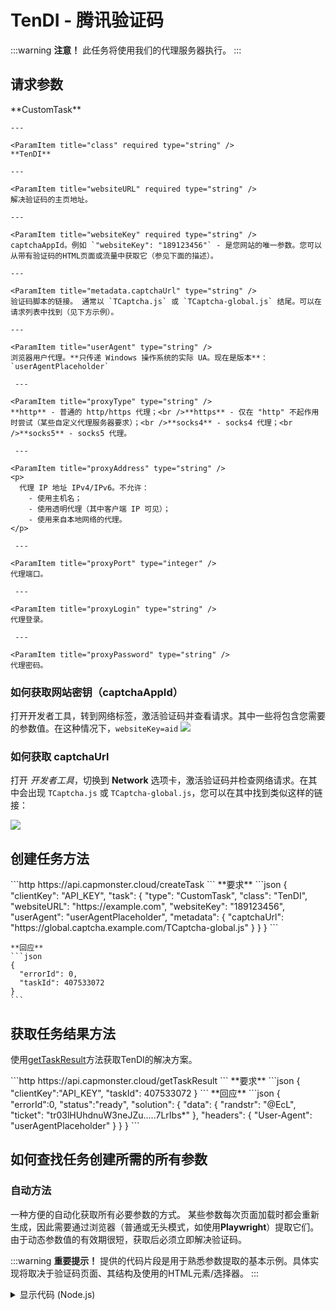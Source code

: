 ﻿---
sidebar_position: 12
sidebar_label: TenDI
---



# TenDI - 腾讯验证码

<PriceBlockWrap>
  <PriceBlock title="Tencent captcha" name="tencentToken"/>
</PriceBlockWrap>

<BlogLink url="https://capmonster.cloud/zh/blog/ten-1/what-is-tencent-captcha-and-how-do-i-bypass-it"/>

:::warning **注意！**
此任务将使用我们的代理服务器执行。
:::


## 请求参数
<TabItem value="proxyless" label="RecaptchaV2EnterpriseTaskProxyless (without proxy)" default className="bordered-panel">
    <ParamItem title="type" required type="string" />
    **CustomTask**

    ---

    <ParamItem title="class" required type="string" />
    **TenDI**

    ---

    <ParamItem title="websiteURL" required type="string" />
    解决验证码的主页地址。

    ---

    <ParamItem title="websiteKey" required type="string" />
    captchaAppId。例如 `"websiteKey": "189123456"` - 是您网站的唯一参数。您可以从带有验证码的HTML页面或流量中获取它（参见下面的描述）。

    ---

    <ParamItem title="metadata.captchaUrl" type="string" />
    验证码脚本的链接。 通常以 `TCaptcha.js` 或 `TCaptcha-global.js` 结尾。可以在请求列表中找到（见下方示例）。
	
    ---

    <ParamItem title="userAgent" type="string" />
    浏览器用户代理。**只传递 Windows 操作系统的实际 UA。现在是版本**： `userAgentPlaceholder`
	
     ---

    <ParamItem title="proxyType" type="string" />
    **http** - 普通的 http/https 代理；<br />**https** - 仅在 "http" 不起作用时尝试（某些自定义代理服务器要求）；<br />**socks4** - socks4 代理；<br />**socks5** - socks5 代理。

     ---

    <ParamItem title="proxyAddress" type="string" />
    <p>
	  代理 IP 地址 IPv4/IPv6。不允许：
		- 使用主机名；
		- 使用透明代理（其中客户端 IP 可见）；
		- 使用来自本地网络的代理。
	</p>

     ---

    <ParamItem title="proxyPort" type="integer" />
    代理端口。

     ---

    <ParamItem title="proxyLogin" type="string" />
    代理登录。

     ---

    <ParamItem title="proxyPassword" type="string" />
    代理密码。

</TabItem>


### 如何获取网站密钥（captchaAppId）
打开开发者工具，转到网络标签，激活验证码并查看请求。其中一些将包含您需要的参数值。在这种情况下，`websiteKey=aid`
![](./images/tendi/tendi-devtools.png)

### 如何获取 captchaUrl
打开 *开发者工具*，切换到 **Network** 选项卡，激活验证码并检查网络请求。在其中会出现 `TCaptcha.js` 或 `TCaptcha-global.js`，您可以在其中找到类似这样的链接：

![](./images/tendi/tendi_captchaUrl.png)

## 创建任务方法 

<TabItem value="proxyless" label="RecaptchaV2TaskProxyless (without proxy)" default className="method-panel">
  <MethodItem>
    ```http
    https://api.capmonster.cloud/createTask
    ```
  </MethodItem>
  <MethodDescription>
    **要求**
    ```json
    {
      "clientKey": "API_KEY",
      "task": {
        "type": "CustomTask",
        "class": "TenDI",
        "websiteURL": "https://example.com",
        "websiteKey": "189123456",
        "userAgent": "userAgentPlaceholder",
        "metadata": {
          "captchaUrl": "https://global.captcha.example.com/TCaptcha-global.js"
        }
      }
    }
    ```

    **回应**
    ```json
    {
      "errorId": 0,
      "taskId": 407533072
    }
    ```
  </MethodDescription>
</TabItem>

## 获取任务结果方法
使用[getTaskResult](../api/methods/get-task-result.md)方法获取TenDI的解决方案。

<TabItem value="proxyless" label="GeeTestTaskProxyless (without proxy)" default className="method-panel-full">
	<MethodItem>
		```http
		https://api.capmonster.cloud/getTaskResult
		```
	</MethodItem>
	<MethodDescription>
		**要求**
		```json
		{
		  "clientKey":"API_KEY",
		  "taskId": 407533072
		}
		```
		**回应**
		```json
		{
			"errorId":0,
			"status":"ready",
			"solution": {
			   "data": {
					"randstr": "@EcL",
					"ticket": "tr03lHUhdnuW3neJZu.....7LrIbs*"
				},
				"headers": {
					"User-Agent": "userAgentPlaceholder"
				}
			}
		}
		```
	</MethodDescription>
</TabItem>

## 如何查找任务创建所需的所有参数

### 自动方法

一种方便的自动化获取所有必要参数的方式。
某些参数每次页面加载时都会重新生成，因此需要通过浏览器（普通或无头模式，如使用**Playwright**）提取它们。
由于动态参数值的有效期很短，获取后必须立即解决验证码。

:::warning **重要提示！**
提供的代码片段是用于熟悉参数提取的基本示例。具体实现将取决于验证码页面、其结构及使用的HTML元素/选择器。
:::

<Tabs className="full-width-tabs filled-tabs request-tabs">
  <TabItem value="js" label="JavaScript" default className="method-panel">
    <details>
      <summary>显示代码 (Node.js)</summary>
      ```js
      import { chromium } from "playwright";

      (async () => {
        const browser = await chromium.launch({ headless: false });
        const page = await browser.newPage();

        // 拦截请求
        page.on("request", (request) => {
          const url = request.url();
          if (
            url.startsWith("https://sg.captcha.qcloud.com/cap_union_prehandle?aid=")
          ) {
            const parsedUrl = new URL(url);
            const aid = parsedUrl.searchParams.get("aid");
            console.log("提取到的 aid:", aid);
          }
        });

        await page.goto("https://www.example.com/", { waitUntil: "load" });

        await page.waitForTimeout(5000);

        await browser.close();
      })();
      ```
    </details>
  </TabItem>

  <TabItem value="python" label="Python" className="method-panel">
    <details>
      <summary>显示代码</summary>
      ```python
      import asyncio
      from playwright.async_api import async_playwright

      async def main():
          async with async_playwright() as p:
              browser = await p.chromium.launch(headless=False)
              page = await browser.new_page()

              # 拦截请求
              page.on("request", lambda request: handle_request(request))

              await page.goto("https://www.example.com/", wait_until="load")

              await asyncio.sleep(5)

              await browser.close()

      def handle_request(request):
          url = request.url
          if url.startswith("https://sg.captcha.qcloud.com/cap_union_prehandle?aid="):
              parsed_url = request.url.split('?')[1]
              params = dict(param.split('=') for param in parsed_url.split('&') if '=' in param)
              aid = params.get('aid')
              print("提取到的 aid:", aid)

      asyncio.run(main())
      ```
    </details>
  </TabItem>

  <TabItem value="csharp" label="C#" className="method-panel">
    <details>
      <summary>显示代码</summary>
      ```csharp
      using System;
      using System.Threading.Tasks;
      using Microsoft.Playwright;

      class Program
      {
          public static async Task Main()
          {
              using var playwright = await Playwright.CreateAsync();
              await using var browser = await playwright.Chromium.LaunchAsync(new BrowserTypeLaunchOptions {
                 Headless = false });
              var page = await browser.NewPageAsync();

              // 拦截请求
              page.Request += (_, request) =>
              {
                  var url = request.Url;
                  if (url.StartsWith("https://sg.captcha.qcloud.com/cap_union_prehandle?aid="))
                  {
                      var uri = new Uri(url);
                      var queryParams = System.Web.HttpUtility.ParseQueryString(uri.Query);
                      var aid = queryParams.Get("aid");
                      Console.WriteLine("提取到的 aid: " + aid);
                  }
              };

              await page.GotoAsync("https://www.example.com/", new PageGotoOptions {
               WaitUntil = WaitUntilState.Load });

              await Task.Delay(5000);

              await browser.CloseAsync();
          }
      }
      ```
    </details>
  </TabItem>
</Tabs>

## 使用 SDK 库

<Tabs className="full-width-tabs filled-tabs request-tabs" groupId="captcha-type">
	<TabItem value="js" label="JavaScript" default className="method-panel">
		```js
		// https://github.com/ZennoLab/capmonstercloud-client-js

		import { CapMonsterCloudClientFactory, ClientOptions, TenDIRequest } from '@zennolab_com/capmonstercloud-client';

		document.addEventListener('DOMContentLoaded', async () => {
			const cmcClient = CapMonsterCloudClientFactory.Create(new ClientOptions({ clientKey: '<your capmonster.cloud API key>' }));
			console.log(await cmcClient.getBalance());

			const tenDIRequest = new TenDIRequest({
				websiteURL: 'https://example.com',
				websiteKey: 'websiteKey',
			});

			console.log(await cmcClient.Solve(tenDIRequest));
		});
		```
	</TabItem>
	
  <TabItem value="python" label="Python" default className="method-panel">
    ```python
    # https://github.com/ZennoLab/capmonstercloud-client-python

    import asyncio
    from capmonstercloudclient import CapMonsterClient, ClientOptions
    from capmonstercloudclient.requests import TenDiCustomTaskProxylessRequest

    client_options = ClientOptions(api_key="your_api_key")  # Replace with your CapMonster Cloud API key
    cap_monster_client = CapMonsterClient(options=client_options)

    ten_di_request = TenDiCustomTaskProxylessRequest(
        websiteUrl="https://example.com",  # URL with the captcha
        websiteKey="189956587",  # Replace with the website key for the captcha
        userAgent="Mozilla/5.0 (Windows NT 10.0; Win64; x64) AppleWebKit/537.36 (KHTML, like Gecko) Chrome/130.0.0.0 Safari/537.36"  # Use the current userAgent
    )

    async def solve_captcha():
        return await cap_monster_client.solve_captcha(ten_di_request)

    responses = asyncio.run(solve_captcha())
    print(responses)
    ```
  </TabItem>

  <TabItem value="csharp" label="C#" className="method-panel">
    ```csharp
    // https://github.com/ZennoLab/capmonstercloud-client-dotnet

    using Zennolab.CapMonsterCloud.Requests;
    using Zennolab.CapMonsterCloud;

    class Program
    {
        static async Task Main(string[] args)
        {
            var clientOptions = new ClientOptions
            {
                ClientKey = "your_api_key" // Replace with your CapMonster Cloud API key
            };

            var cmCloudClient = CapMonsterCloudClientFactory.Create(clientOptions);

            var tenDiRequest = new TenDiCustomTaskProxylessRequest
            {
                WebsiteUrl = "https://example.com", // URL with the captcha
                WebsiteKey = "189956587", // Replace with the correct website key
                UserAgent = "Mozilla/5.0 (Windows NT 10.0; Win64; x64) AppleWebKit/537.36 (KHTML, like Gecko) Chrome/130.0.0.0 Safari/537.36" // Use the current userAgent
            };

            var tenDiRequestResult = await cmCloudClient.SolveAsync(tenDiRequest);
            Console.WriteLine("Captcha Solution: " + string.Join(", ", tenDiRequestResult.Solution.Data));
            Console.WriteLine("Captcha Solution: " + string.Join(", ", tenDiRequestResult.Solution.Headers));
        }
    }
    ```
  </TabItem>
</Tabs>